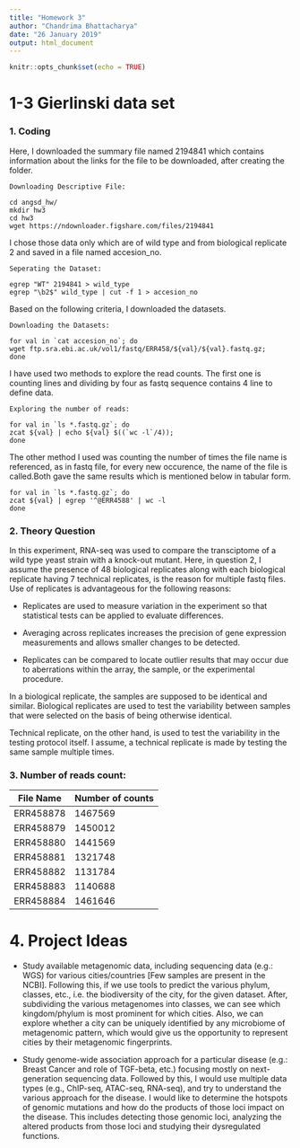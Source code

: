 ---
title: "Homework 3"
author: "Chandrima Bhattacharya"
date: "26 January 2019"
output: html_document
---

```{r setup, include=FALSE}
knitr::opts_chunk$set(echo = TRUE)
```

# 1-3 Gierlinski data set

### 1. Coding

Here, I downloaded the summary file named 2194841 which contains information about the links for the file to be downloaded, after creating the folder.

```{download}
Downloading Descriptive File:
  
cd angsd_hw/
mkdir hw3
cd hw3
wget https://ndownloader.figshare.com/files/2194841
```

I chose those data only which are of wild type and from biological replicate 2 and saved in a file named accesion_no.

```{seperate}
Seperating the Dataset:
  
egrep "WT" 2194841 > wild_type
egrep "\b2$" wild_type | cut -f 1 > accesion_no
```

Based on the following criteria, I downloaded the datasets.

```{DownloadTechReplicate}
Downloading the Datasets:

for val in `cat accesion_no`; do 
wget ftp.sra.ebi.ac.uk/vol1/fastq/ERR458/${val}/${val}.fastq.gz; 
done
```

I have used two methods to explore the read counts. The first one is counting lines and dividing by four as fastq sequence contains 4 line to define data.

```{CountRead1}
Exploring the number of reads:

for val in `ls *.fastq.gz`; do 
zcat ${val} | echo ${val} $((`wc -l`/4)); 
done
```

The other method I used was counting the number of times the file name is referenced, as in fastq file, for every new occurence, the name of the file is called.Both gave the same results which is mentioned below in tabular form.

```{CountRead2}
for val in `ls *.fastq.gz`; do
zcat ${val} | egrep '^@ERR4588' | wc -l
done
```

### 2. Theory Question

In this experiment, RNA-seq was used to compare the transciptome of a wild type yeast strain with a knock-out mutant. Here, in question 2, I assume the presence of 48 biological replicates along with each biological replicate having 7 technical replicates, is the reason for multiple fastq files. Use of replicates is advantageous for the following reasons:

* Replicates are used to measure variation in the experiment so that statistical tests can be applied to evaluate differences.

* Averaging across replicates increases the precision of gene expression measurements and allows smaller changes to be detected.

* Replicates can be compared to locate outlier results that may occur due to aberrations within the array, the sample, or the experimental procedure.

In a biological replicate, the samples are supposed to be identical and similar. Biological replicates are used to test the variability between samples that were selected on the basis of being otherwise identical.

Technical replicate, on the other hand, is  used to test the variability in the testing protocol itself. I assume, a technical replicate is made by testing the same sample multiple times.

### 3. Number of reads count:

File Name |Number of counts
----------|-----------
ERR458878 | 1467569
ERR458879 | 1450012
ERR458880 | 1441569
ERR458881 | 1321748
ERR458882 | 1131784
ERR458883 | 1140688
ERR458884 | 1461646

# 4. Project Ideas

* Study available metagenomic data, including sequencing data (e.g.: WGS)  for various cities/countries [Few samples are present in the NCBI]. Following this, if we use tools to predict the various phylum, classes, etc., i.e. the biodiversity of the city, for the given dataset. After, subdividing the various metagenomes into classes, we can see which kingdom/phylum is most prominent for which cities. Also, we can explore whether a city can be uniquely identified by any microbiome of metagenomic pattern, which would give us the opportunity to represent cities by their metagenomic fingerprints.

* Study genome-wide association approach for a particular disease (e.g.: Breast Cancer and role of TGF-beta, etc.) focusing mostly on next-generation sequencing data. Followed by this, I would use multiple data types (e.g., ChIP-seq, ATAC-seq, RNA-seq), and try to understand the various approach for the disease. I would like to determine the hotspots of genomic mutations and how do the products of those loci impact on the disease. This includes detecting those genomic loci, analyzing the altered products from those loci and studying their dysregulated functions.


